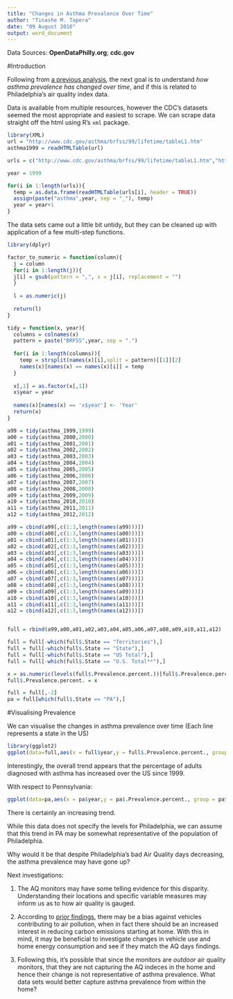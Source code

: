 ```yaml
---
title: "Changes in Asthma Prevalence Over Time"
author: "Tinashe M. Tapera"
date: "09 August 2016"
output: word_document
---
```

Data Sources:
**OpenDataPhilly.org**;
**cdc.gov**

#Introduction

Following from [a previous analysis](http://theasthmafiles.org/content/air-quality-index-data-dive), the next goal is to understand *how asthma prevalence has changed over time*, and if this is related to Philadelphia's air quality index data.

Data is available from multiple resources, however the CDC's datasets seemed the most appropriate and easiest to scrape. We can scrape data straight off the html using R's `xml` package.


```r
library(XML)
url = "http://www.cdc.gov/asthma/brfss/99/lifetime/tableL1.htm"
asthma1999 = readHTMLTable(url)

urls = c("http://www.cdc.gov/asthma/brfss/99/lifetime/tableL1.htm","http://www.cdc.gov/asthma/brfss/00/lifetime/tableL1.htm", "http://www.cdc.gov/asthma/brfss/01/lifetime/tableL1.htm", "http://www.cdc.gov/asthma/brfss/02/lifetime/tableL1.htm", "http://www.cdc.gov/asthma/brfss/03/lifetime/tableL1.htm", "http://www.cdc.gov/asthma/brfss/04/lifetime/tableL1.htm", "http://www.cdc.gov/asthma/brfss/05/lifetime/tableL1.htm", "http://www.cdc.gov/asthma/brfss/06/lifetime/tableL1.htm", "http://www.cdc.gov/asthma/brfss/07/lifetime/tableL1.htm", "http://www.cdc.gov/asthma/brfss/08/lifetime/tableL1.htm", "http://www.cdc.gov/asthma/brfss/09/lifetime/tableL1.htm", "http://www.cdc.gov/asthma/brfss/2010/lifetime/tableL1.htm", "http://www.cdc.gov/asthma/brfss/2011/tablel1.htm", "http://www.cdc.gov/asthma/brfss/2012/tableL1.htm")

year = 1999

for(i in 1:length(urls)){
  temp = as.data.frame(readHTMLTable(urls[i], header = TRUE))
  assign(paste("asthma",year, sep = "_"), temp)
  year = year+1
}

```

The data sets came out a little bit untidy, but they can be cleaned up with application of a few multi-step functions.

```r
library(dplyr)

factor_to_numeric = function(column){
  j = column
  for(i in 1:length(j)){
  j[i] = gsub(pattern = ",", x = j[i], replacement = "")  
  }
  
  l = as.numeric(j)
  
  return(l)
}

tidy = function(x, year){
  columns = colnames(x)
  pattern = paste("BRFSS",year, sep = ".")
  
  for(i in 1:length(columns)){
    temp = strsplit(names(x)[i],split = pattern)[[1]][2]
    names(x)[names(x) == names(x)[i]] = temp
  }
  
  x[,1] = as.factor(x[,1])
  x$year = year
  
  names(x)[names(x) == 'x$year'] <- 'Year'
  return(x)
}

a99 = tidy(asthma_1999,1999)
a00 = tidy(asthma_2000,2000)
a01 = tidy(asthma_2001,2001)
a02 = tidy(asthma_2002,2002)
a03 = tidy(asthma_2003,2003)
a04 = tidy(asthma_2004,2004)
a05 = tidy(asthma_2005,2005)
a06 = tidy(asthma_2006,2006)
a07 = tidy(asthma_2007,2007)
a08 = tidy(asthma_2008,2008)
a09 = tidy(asthma_2009,2009)
a10 = tidy(asthma_2010,2010)
a11 = tidy(asthma_2011,2011)
a12 = tidy(asthma_2012,2012)

a99 = cbind(a99[,c(1:3,length(names(a99)))])
a00 = cbind(a00[,c(1:3,length(names(a00)))])
a01 = cbind(a01[,c(1:3,length(names(a01)))])
a02 = cbind(a02[,c(1:3,length(names(a02)))])
a03 = cbind(a03[,c(1:3,length(names(a03)))])
a04 = cbind(a04[,c(1:3,length(names(a04)))])
a05 = cbind(a05[,c(1:3,length(names(a05)))])
a06 = cbind(a06[,c(1:3,length(names(a06)))])
a07 = cbind(a07[,c(1:3,length(names(a07)))])
a08 = cbind(a08[,c(1:3,length(names(a08)))])
a09 = cbind(a09[,c(1:3,length(names(a09)))])
a10 = cbind(a10[,c(1:3,length(names(a10)))])
a11 = cbind(a11[,c(1:3,length(names(a11)))])
a12 = cbind(a12[,c(1:3,length(names(a12)))])


full = rbind(a99,a00,a01,a02,a03,a04,a05,a06,a07,a08,a09,a10,a11,a12)

full = full[-which(full$.State == "Territories"),]
full = full[-which(full$.State == "State"),]
full = full[-which(full$.State == "US Total"),]
full = full[-which(full$.State == "U.S. Total**"),]

x = as.numeric(levels(full$.Prevalence.percent.))[full$.Prevalence.percent.]
full$.Prevalence.percent. = x

full = full[,-2]
pa = full[which(full$.State == "PA"),]


```

#Visualising Prevalence

We can visualise the changes in asthma prevalence over time (Each line represents a state in the US)
```r
library(ggplot2)
ggplot(data=full,aes(x = full$year,y = full$.Prevalence.percent., group = full$.State, colour = full$.State))+geom_line(alpha = 0.5)+scale_fill_discrete(name = "State")+geom_point()+labs(x = "Year", y = "Asthmatic Percent of Adult Population", title="US Asthma Prevalence Over Time")+scale_x_continuous(labels = c("1999","2000","2001","2002","2003","2004","2005","2006","2007","2008","2009","2010","2011","2012"),breaks = unique(full$year))+theme(legend.position = "none")
```


Interestingly, the overall trend appears that the percentage of adults diagnosed with asthma has increased over the US since 1999.

With respect to Pennsylvania:
```r

ggplot(data=pa,aes(x = pa$year,y = pa$.Prevalence.percent., group = pa$.State, colour = pa$.State))+geom_line(alpha = 0.5)+geom_point()+labs(x = "Year", y = "Asthmatic Percent of Adult Population", title="PA Asthma Prevalence Over Time")+scale_x_continuous(labels = c("1999","2000","2001","2002","2003","2004","2005","2006","2007","2008","2009","2010","2011","2012"),breaks = unique(pa$year))+theme(legend.position = "none")
```


There is certainly an increasing trend. 

While this data does not specify the levels for Philadelphia, we can assume that this trend in PA may be somewhat representative of the population of Philadelphia. 

Why would it be that despite Philadelphia's bad Air Quality days decreasing, the asthma prevalence may have gone up?

Next investigations:

1. The AQ monitors may have some telling evidence for this disparity. Understanding their locations and specific variable measures may inform us as to how air quality is gauged.

2. According to [prior findings](http://theasthmafiles.org/content/lezs-london-bias-against-vehicles), there may be a bias against vehicles contributing to air pollution, when in fact there should be an increased interest in reducing carbon emissions starting at home. With this in mind, it may be beneficial to investigate changes in vehicle use and home energy consumption and see if they match the AQ days findings.

3. Following this, it's possible that since the monitors are *outdoor* air quality monitors, that they are not capturing the AQ indeces in the home and hence their change is not representative of asthma prevalence. What data sets would better capture asthma prevalence from within the home?
